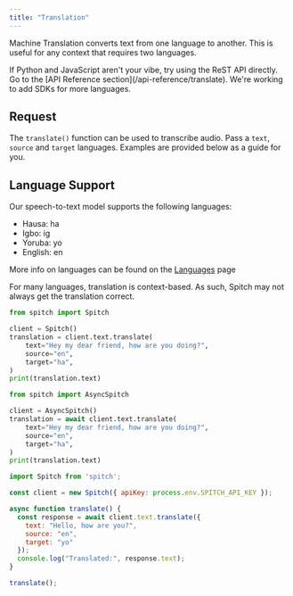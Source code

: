 ```yaml
---
title: "Translation"
---
```


Machine Translation converts text from one language to another. This is useful for any context that requires two languages.

<Tip>
  If Python and JavaScript aren't your vibe, try using the ReST API directly. Go to the [API Reference section](/api-reference/translate).
  We're working to add SDKs for more languages.
</Tip>

## Request

The `translate()` function can be used to transcribe audio. Pass a `text`, `source` and `target` languages.
Examples are provided below as a guide for you.

## Language Support

Our speech-to-text model supports the following languages:

- Hausa: ha
- Igbo: ig
- Yoruba: yo
- English: en

More info on languages can be found on the [Languages](/concepts/languages) page

<Warning>
  For many languages, translation is context-based. As such, Spitch may not always get the translation correct.
</Warning>

<CodeGroup>

```python Python
from spitch import Spitch

client = Spitch()
translation = client.text.translate(
    text="Hey my dear friend, how are you doing?",
    source="en",
    target="ha",
)
print(translation.text)
```


```python Python (async)
from spitch import AsyncSpitch

client = AsyncSpitch()
translation = await client.text.translate(
    text="Hey my dear friend, how are you doing?",
    source="en",
    target="ha",
)
print(translation.text)
```


```JavaScript JavaScript
import Spitch from 'spitch';

const client = new Spitch({ apiKey: process.env.SPITCH_API_KEY });

async function translate() {
  const response = await client.text.translate({
    text: "Hello, how are you?",
    source: "en",
    target: "yo"
  });
  console.log("Translated:", response.text);
}

translate();
```

</CodeGroup>